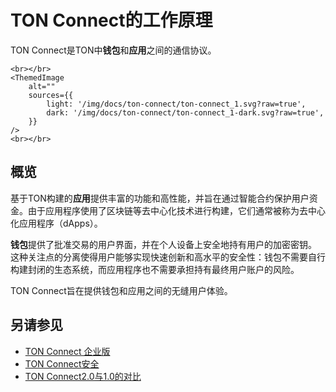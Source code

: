 
# TON Connect的工作原理

TON Connect是TON中**钱包**和**应用**之间的通信协议。

```mdx-code-block
<br></br>
<ThemedImage
    alt=""
    sources={{
        light: '/img/docs/ton-connect/ton-connect_1.svg?raw=true',
        dark: '/img/docs/ton-connect/ton-connect_1-dark.svg?raw=true',
    }}
/>
<br></br>
```

## 概览

基于TON构建的**应用**提供丰富的功能和高性能，并旨在通过智能合约保护用户资金。由于应用程序使用了区块链等去中心化技术进行构建，它们通常被称为去中心化应用程序（dApps）。

**钱包**提供了批准交易的用户界面，并在个人设备上安全地持有用户的加密密钥。
这种关注点的分离使得用户能够实现快速创新和高水平的安全性：钱包不需要自行构建封闭的生态系统，而应用程序也不需要承担持有最终用户账户的风险。

TON Connect旨在提供钱包和应用之间的无缝用户体验。

## 另请参见

- [TON Connect 企业版](/develop/dapps/ton-connect/business)
- [TON Connect安全](/develop/dapps/ton-connect/security)
- [TON Connect2.0与1.0的对比](/develop/dapps/ton-connect/comparison)
